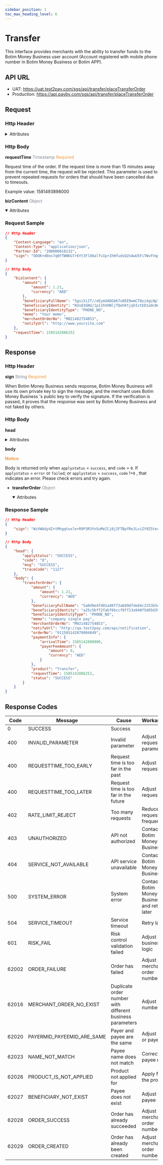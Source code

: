 ```yaml
---
sidebar_position: 1
toc_max_heading_level: 6
---
```



# Transfer

This interface provides merchants with the ability to transfer funds to the Botim Money Business user account (Account registered with mobile phone number in Botim Money Business or Botim APP).

## API URL

- UAT: https://uat.test2pay.com/sgs/api/transfer/placeTransferOrder
- Production: https://api.payby.com/sgs/api/transfer/placeTransferOrder

## Request

### Http Header

<details>
  <summary>Attributes</summary>
  <RequestHeader/>
</details>

### Http Body


**requestTime**   <font color = ' #7d8793'>Timestamp</font>   <font color = '#f19938'>Required</font>

Request time of the order. If the request time is more than 15 minutes away from the current time, the request will be rejected. This parameter is used to prevent repeated requests for orders that should have been cancelled due to timeouts.

Example value: 1581493898000


**bizContent**   <font color = ' #7d8793'>Object</font>  

  <details open={true}>
  <summary>Attributes</summary>
    <BizContent/>
  </details>


### Request Sample

```json
// Http Header
{
    "Content-Language": "en",
    "Content-Type": "application/json",
    "Partner-Id": "200000018132",
    "sign": "ODOK+d0os7q0FTWNKGTr6Yt3FlO6alfvIp+IhHfudxQZnAwU5FiTWvFVqgthcsvmIR5uYpcg8PT+ZMpaGnsyicmIDfutmUOh1qVwHddkWeUJr0/Mz8kZu01nyaBOaK3Onc6eR/oUnaVRnkelJIkY1T64+DWiihzcLHgsjIThpeYay/mEf8hajKlg2ciXyWpQiA1BOPA7VwQRlBArOA0FTMjJU02uWVj4eqHeBa4lED/p5hJGfSwmSWKMZ1QjqeJzFk1mpTyVLjPZLVltSxPsj/WSpRPXrVE9qKJxekiDVgalhtqB+/LKSMx4+Bb9z0zp2u8II3oTtaPGwwRtylyxdA=="
}

// Http Body
{
    "bizContent": {
        "amount": {
            "amount": 1.21,
            "currency": "AED"
        },
        "beneficiaryFullName": "SgsiXi2T//eEymXADGbK7o0EE9wmCTQxi4gLNp7y1JYTW0PbGbEmYk2rmsLc56kSOMbgAGUPf0Na0qs3uPwwhyfGSrHJsxNB8J2wBhcvBm8eSX2BjS45qT/hI8pW2KhpprWVXMmwCCh7NX36Imp0WcsDg8o4EHKBKgg1GLBOBkCh7tHAEDMPhwOllsGYioPb9eKmXHoRlgBAosD+wgEayvLS2LgGb18gGMM3w4ujwLKllQ2g2cr3HiCzvEcaroiBJ/1XSjGQ5rJNVomLpXec05Mr9Ql2oszh8uGbayCL3M4EhppXsA0KTYkHhxmZ5yM7pWmpHQH2tRtxE8EM5j7o3g==",
        "beneficiaryIdentity": "KUsQ3GNU/1p11hVHNljTQehKtjqhIvtED1aOcWuVqY2puGqiSs8ulAN51xLzaQ9mPcWnGry0Sqdun+mGdcroTOGZBP1zOXF3unps29JO7rkYCQK7pqAcelTV0QIi122QLqXmVpEKAcfT/zLRhQdxA9qf+XyOc4LfJTLVv02z+BRK02YvV+pwszbLzmqDJiffs0ffa32zqVDJFgM+sJgRYowW4v3QKvplpwjlEwjB6vnQO9mCBuLX/zz6q0wIQjjPiHLalUQRwOUzhXQU4aRYs7UBhNdy8wcn0dQNeWfZw1Pd30kwVAeDcPis48UsPET49wmDr/PDOdbFEqBPCLHxkA==",
        "beneficiaryIdentityType": "PHONE_NO",
        "memo": "Your memo",
        "merchantOrderNo": "M021482754853",
        "notifyUrl": "http://www.yoursite.com"
    },
    "requestTime": 1585142886252
}
```

## Response

### Http Header


**sign**   <font color = ' #7d8793'>String</font>   <font color = '#f19938'>Required</font>

When Botim Money Business sends response, Botim Money Business will use its own private key to sign the message, and the merchant uses Botim Money Business 's public key to verify the signature. If the verification is passed, it proves that the response was sent by Botim Money Business and not faked by others.


### Http Body

**head** 

<details>
  <summary>Attributes</summary>
    <ResponseHead />
  </details>

**body** 

**<font color = '#f19938'>Notice</font>**

Body is returned only when `applystatus` = `success`, and `code` = `0`.
If `applystatus` = `error` or `failed`;  or `applystatus` = `success`, `code` !=`0` , that indicates an error. Please check errors and try again.



- **transferOrder**   <font color = ' #7d8793'>Object</font>

  <details open={true}>
  <summary>Attributes</summary>
    <TransferToOrder/>
  </details>

### Response Sample

```json
// Http Header
{
    "sign": "WzVWAdy4Z+tMhgqtuxle+R9P3R3Yn5uMeICj8jIFTBpfReJLviZY9Z5tecWpjXM8ESaxkhn052hE1TSYXncCzB0A/lFwwbP/ylJTw5y1kvhN8BMyO55kl7y1MRCwhNc5VrEFx96SJN1MvrpbzIxuLkf12GXoqXVO3VG9eKv+iErfPlEJ/7iYcjn7EI7s5Dk0iZ9jVvlK3CxSuJQkUmVz0UGHJBjd/912z54YjxAOdlxRmT4In9L2UXQZppihj79wf2xaH3Z1Pde3K4O1quFMbRXsHWvixIpsMcrfkOUoribXFo7e5+fMbEsIGA3t1EJNw7nKavmb3IrkP9CrW3Hfnw=="
}

// Http Body
{
    "head": {
        "applyStatus": "SUCCESS",
        "code": "0",
        "msg": "SUCCESS",
        "traceCode": "1127"
    },
    "body": {
        "transferOrder": {
            "amount": {
                "amount": 1.21,
                "currency": "AED"
            },
            "beneficiaryFullName": "5a0d9e4fd01a40ff3ab89dfde84c2253b5ea07c4ba8b4e5f25b81df3b73b9db0",
            "beneficiaryIdentity": "a25c5bff2fabf6bccf8ff13a940f5d05d3927c1501373ac6fa129d4fa688417c",
            "beneficiaryIdentityType": "PHONE_NO",
            "memo": "company single pay",
            "merchantOrderNo": "M021482754853",
            "notifyUrl": "http://qa.test2pay.com/api/notification",
            "orderNo": "911585142879004849",
            "paymentInfo": {
                "arrivalTime": 1585142880000,
                "payerFeeAmount": {
                    "amount": 0,
                    "currency": "AED"
                }
            },
            "product": "Transfer",
            "requestTime": 1585142886252,
            "status": "SUCCESS"
        }
    }
}
```

## Response Codes


| **Code**  | **Message**                        | **Cause**                                                                 | **Workaround**                        |
|-------|--------------------------------|------------------------------------------------------------------------|----------------------------------|
| 0     | SUCCESS                        | Success                                                                |                                  |
| 400   | INVALID_PARAMETER              | Invalid parameter                                                      | Adjust request parameters        |
| 400   | REQUESTTIME_TOO_EARLY         | Request time is too far in the past                                    | Adjust request time              |
| 400   | REQUESTTIME_TOO_LATER         | Request time is too far in the future                                  | Adjust request time              |
| 402   | RATE_LIMIT_REJECT             | Too many requests                                                      | Reduce request frequency         |
| 403   | UNAUTHORIZED                   | API not authorized                                                     | Contact Botim Money Business                    |
| 404   | SERVICE_NOT_AVAILABLE         | API service unavailable                                                | Contact Botim Money Business                    |
| 500   | SYSTEM_ERROR                  | System error                                                           | Contact Botim Money Business and retry later    |
| 504   | SERVICE_TIMEOUT               | Service timeout                                                        | Retry later                      |
| 601   | RISK_FAIL                     | Risk control validation failed                                         | Adjust business logic            |
| 62002 | ORDER_FAILURE                 | Order has failed                                                       | Adjust merchant order number     |
| 62016 | MERCHANT_ORDER_NO_EXIST      | Duplicate order number with different business parameters              | Adjust order number              |
| 62020 | PAYERMID_PAYEEMID_ARE_SAME   | Payer and payee are the same                                           | Adjust payer or payee            |
| 62023 | NAME_NOT_MATCH               | Payee name does not match                                              | Correct the payee name           |
| 62026 | PRODUCT_IS_NOT_APPLIED       | Product not applied for                                                | Apply for the product            |
| 62027 | BENEFICIARY_NOT_EXIST        | Payee does not exist                                                   | Adjust the payee                 |
| 62028 | ORDER_SUCCESS                | Order has already succeeded                                            | Adjust merchant order number     |
| 62029 | ORDER_CREATED                | Order has already been created                                         | Adjust merchant order number     |

